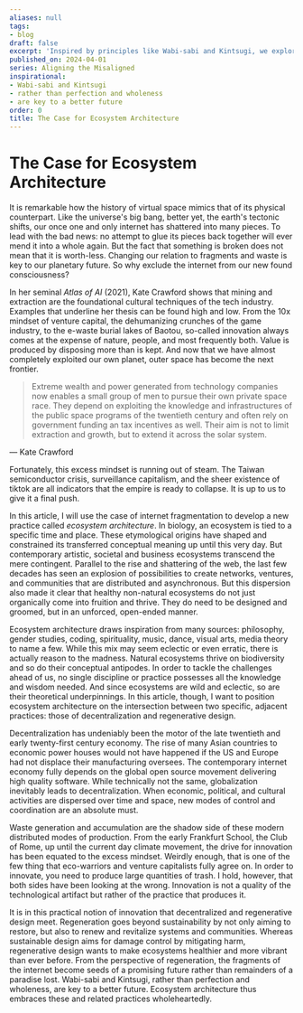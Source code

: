 ```yaml
---
aliases: null
tags:
- blog
draft: false
excerpt: 'Inspired by principles like Wabi-sabi and Kintsugi, we explore the transformative potential of embracing fragmentation in the digital and physical realms. As the  internet splinters, we find value not in the pursuit of an unattainable wholeness but in the beauty of brokenness. This article introduces the concept of ecosystem architecture: a practice drawing from diverse disciplines to design resilient, decentralized networks that thrive on biodiversity. By reimagining innovation through the lens of regeneration and decentralization, we position the fragments of our world as seeds of a more vibrant and sustainable future, challenging us to rethink our relationship with the digital and natural environments.'
published_on: 2024-04-01
series: Aligning the Misaligned
inspirational:
- Wabi-sabi and Kintsugi
- rather than perfection and wholeness
- are key to a better future
order: 0
title: The Case for Ecosystem Architecture
---
```


# The Case for Ecosystem Architecture

It is remarkable how the history of virtual space mimics that of its physical counterpart. Like the universe's big bang, better yet, the earth's tectonic shifts, our once one and only internet has shattered into many pieces. To lead with the bad news: no attempt to glue its pieces back together will ever mend it into a whole again. But the fact that something is broken does not mean that it is worth-less. Changing our relation to fragments and waste is key to our planetary future. So why exclude the internet from our new found consciousness?

In her seminal *Atlas of AI* (2021), Kate Crawford shows that mining and extraction are the foundational cultural techniques of the tech industry. Examples that underline her thesis can be found high and low. From the 10x mindset of venture capital, the dehumanizing crunches of the game industry, to the e-waste burial lakes of Baotou, so-called innovation always comes at the expense of nature, people, and most frequently both. Value is produced by disposing more than is kept. And now that we have almost completely exploited our own planet, outer space has become the next frontier.

 > 
 > Extreme wealth and power generated from technology companies now enables a small group of men to pursue their own private space race. They depend on exploiting the knowledge and infrastructures of the public space programs of the twentieth century and often rely on government funding an tax incentives as well. Their aim is not to limit extraction and growth, but to extend it across the solar system.

— Kate Crawford

Fortunately, this excess mindset is running out of steam. The Taiwan semiconductor crisis, surveillance capitalism, and the sheer existence of tiktok are all indicators that the empire is ready to collapse. It is up to us to give it a final push.

In this article, I will use the case of internet fragmentation to develop a new practice called *ecosystem architecture*. In biology, an ecosystem is tied to a specific time and place. These etymological origins have shaped and constrained its transferred conceptual meaning up until this very day. But contemporary artistic, societal and business ecosystems transcend the mere contingent. Parallel to the rise and shattering of the web, the last few decades has seen an explosion of possibilities to create networks, ventures, and communities that are distributed and asynchronous. But this dispersion also made it clear that healthy non-natural ecosystems do not just organically come into fruition and thrive. They do need to be designed and groomed, but in an unforced, open-ended manner.

Ecosystem architecture draws inspiration from many sources: philosophy, gender studies, coding, spirituality, music, dance, visual arts, media theory to name a few. While this mix may seem eclectic or even erratic, there is actually reason to the madness. Natural ecosystems thrive on biodiversity and so do their conceptual antipodes. In order to tackle the challenges ahead of us, no single discipline or practice possesses all the knowledge and wisdom needed. And since ecosystems are wild and eclectic, so are their theoretical underpinnings. In this article, though, I want to position ecosystem architecture on the intersection between two specific, adjacent practices: those of decentralization and regenerative design.

Decentralization has undeniably been the motor of the late twentieth and early twenty-first century economy. The rise of many Asian countries to economic power houses would not have happened if the US and Europe had not displace their manufacturing oversees. The contemporary internet economy fully depends on the global open source movement delivering high quality software. While technically not the same, globalization inevitably leads to decentralization. When economic, political, and cultural activities are dispersed over time and space, new modes of control and coordination are an absolute must.

Waste generation and accumulation are the shadow side of these modern distributed modes of production. From the early Frankfurt School, the Club of Rome, up until the current day climate movement, the drive for innovation has been equated to the excess mindset. Weirdly enough, that is one of the few thing that eco-warriors and venture capitalists fully agree on. In order to innovate, you need to produce large quantities of trash. I hold, however, that both sides have been looking at the wrong. Innovation is not a quality of the technological artifact but rather of the practice that produces it. 

It is in this practical notion of innovation that decentralized and regenerative design meet. Regeneration goes beyond sustainability by not only aiming to restore, but also to renew and revitalize systems and communities. Whereas sustainable design aims for damage control by mitigating harm, regenerative design wants to make ecosystems healthier and more vibrant than ever before. From the perspective of regeneration, the fragments of the internet become seeds of a promising future rather than remainders of a paradise lost. Wabi-sabi and Kintsugi, rather than perfection and wholeness, are key to a better future. Ecosystem architecture thus embraces these and related practices wholeheartedly.
